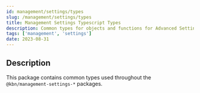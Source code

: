 ```yaml
---
id: management/settings/types
slug: /management/settings/types
title: Management Settings Typescript Types
description: Common types for objects and functions for Advanced Settings in Stack Management.
tags: ['management', 'settings']
date: 2023-08-31
---
```


## Description

This package contains common types used throughout the `@kbn/management-settings-*` packages.
